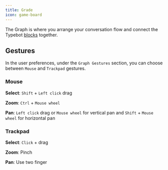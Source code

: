 ```yaml
---
title: Grade
icon: game-board
---
```


The Graph is where you arrange your conversation flow and connect the Typebot [blocks](./blocks/overview) together.

## Gestures

In the user preferences, under the `Graph Gestures` section, you can choose between `Mouse` and `Trackpad` gestures.

### Mouse

**Select**: `Shift` + `Left click` drag

**Zoom**: `Ctrl` + `Mouse wheel`

**Pan**: `Left click` drag or `Mouse wheel` for vertical pan and `Shift` + `Mouse wheel` for horizontal pan

### Trackpad

**Select**: `Click` + drag

**Zoom**: Pinch

**Pan**: Use two finger
